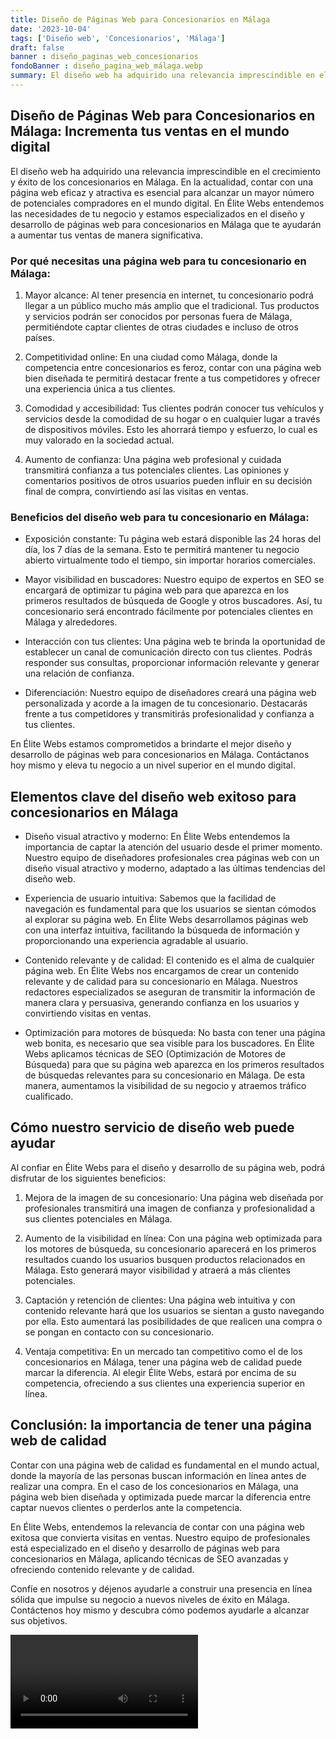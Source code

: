 ```yaml
---
title: Diseño de Páginas Web para Concesionarios en Málaga
date: '2023-10-04'
tags: ['Diseño web', 'Concesionarios', 'Málaga']
draft: false
banner : diseño_paginas_web_concesionarios
fondoBanner : diseño_pagina_web_málaga.webp
summary: El diseño web ha adquirido una relevancia imprescindible en el crecimiento y éxito de los concesionarios en Málaga. En la actualidad, contar con una página web eficaz y atractiva es esencial para alcanzar un mayor número de potenciales compradores en el mundo digital. En Élite Webs entendemos las necesidades de tu negocio y estamos especializados en el diseño y desarrollo de páginas web para concesionarios en Málaga que te ayudarán a aumentar tus ventas de manera significativa.
---
```


## Diseño de Páginas Web para Concesionarios en Málaga: Incrementa tus ventas en el mundo digital

El diseño web ha adquirido una relevancia imprescindible en el crecimiento y éxito de los concesionarios en Málaga. En la actualidad, contar con una página web eficaz y atractiva es esencial para alcanzar un mayor número de potenciales compradores en el mundo digital. En Élite Webs entendemos las necesidades de tu negocio y estamos especializados en el diseño y desarrollo de páginas web para concesionarios en Málaga que te ayudarán a aumentar tus ventas de manera significativa.

### Por qué necesitas una página web para tu concesionario en Málaga:

1. Mayor alcance: Al tener presencia en internet, tu concesionario podrá llegar a un público mucho más amplio que el tradicional. Tus productos y servicios podrán ser conocidos por personas fuera de Málaga, permitiéndote captar clientes de otras ciudades e incluso de otros países.

2. Competitividad online: En una ciudad como Málaga, donde la competencia entre concesionarios es feroz, contar con una página web bien diseñada te permitirá destacar frente a tus competidores y ofrecer una experiencia única a tus clientes.

3. Comodidad y accesibilidad: Tus clientes podrán conocer tus vehículos y servicios desde la comodidad de su hogar o en cualquier lugar a través de dispositivos móviles. Esto les ahorrará tiempo y esfuerzo, lo cual es muy valorado en la sociedad actual.

4. Aumento de confianza: Una página web profesional y cuidada transmitirá confianza a tus potenciales clientes. Las opiniones y comentarios positivos de otros usuarios pueden influir en su decisión final de compra, convirtiendo así las visitas en ventas.

### Beneficios del diseño web para tu concesionario en Málaga:

- Exposición constante: Tu página web estará disponible las 24 horas del día, los 7 días de la semana. Esto te permitirá mantener tu negocio abierto virtualmente todo el tiempo, sin importar horarios comerciales.

- Mayor visibilidad en buscadores: Nuestro equipo de expertos en SEO se encargará de optimizar tu página web para que aparezca en los primeros resultados de búsqueda de Google y otros buscadores. Así, tu concesionario será encontrado fácilmente por potenciales clientes en Málaga y alrededores.

- Interacción con tus clientes: Una página web te brinda la oportunidad de establecer un canal de comunicación directo con tus clientes. Podrás responder sus consultas, proporcionar información relevante y generar una relación de confianza.

- Diferenciación: Nuestro equipo de diseñadores creará una página web personalizada y acorde a la imagen de tu concesionario. Destacarás frente a tus competidores y transmitirás profesionalidad y confianza a tus clientes.

En Élite Webs estamos comprometidos a brindarte el mejor diseño y desarrollo de páginas web para concesionarios en Málaga. Contáctanos hoy mismo y eleva tu negocio a un nivel superior en el mundo digital.

<GifSeo />

<Cta />

## Elementos clave del diseño web exitoso para concesionarios en Málaga

- Diseño visual atractivo y moderno: En Élite Webs entendemos la importancia de captar la atención del usuario desde el primer momento. Nuestro equipo de diseñadores profesionales crea páginas web con un diseño visual atractivo y moderno, adaptado a las últimas tendencias del diseño web.

- Experiencia de usuario intuitiva: Sabemos que la facilidad de navegación es fundamental para que los usuarios se sientan cómodos al explorar su página web. En Élite Webs desarrollamos páginas web con una interfaz intuitiva, facilitando la búsqueda de información y proporcionando una experiencia agradable al usuario.

- Contenido relevante y de calidad: El contenido es el alma de cualquier página web. En Élite Webs nos encargamos de crear un contenido relevante y de calidad para su concesionario en Málaga. Nuestros redactores especializados se aseguran de transmitir la información de manera clara y persuasiva, generando confianza en los usuarios y convirtiendo visitas en ventas.

- Optimización para motores de búsqueda: No basta con tener una página web bonita, es necesario que sea visible para los buscadores. En Élite Webs aplicamos técnicas de SEO (Optimización de Motores de Búsqueda) para que su página web aparezca en los primeros resultados de búsquedas relevantes para su concesionario en Málaga. De esta manera, aumentamos la visibilidad de su negocio y atraemos tráfico cualificado.

## Cómo nuestro servicio de diseño web puede ayudar

Al confiar en Élite Webs para el diseño y desarrollo de su página web, podrá disfrutar de los siguientes beneficios:

1. Mejora de la imagen de su concesionario: Una página web diseñada por profesionales transmitirá una imagen de confianza y profesionalidad a sus clientes potenciales en Málaga.

2. Aumento de la visibilidad en línea: Con una página web optimizada para los motores de búsqueda, su concesionario aparecerá en los primeros resultados cuando los usuarios busquen productos relacionados en Málaga. Esto generará mayor visibilidad y atraerá a más clientes potenciales.

3. Captación y retención de clientes: Una página web intuitiva y con contenido relevante hará que los usuarios se sientan a gusto navegando por ella. Esto aumentará las posibilidades de que realicen una compra o se pongan en contacto con su concesionario.

4. Ventaja competitiva: En un mercado tan competitivo como el de los concesionarios en Málaga, tener una página web de calidad puede marcar la diferencia. Al elegir Élite Webs, estará por encima de su competencia, ofreciendo a sus clientes una experiencia superior en línea.

## Conclusión: la importancia de tener una página web de calidad

Contar con una página web de calidad es fundamental en el mundo actual, donde la mayoría de las personas buscan información en línea antes de realizar una compra. En el caso de los concesionarios en Málaga, una página web bien diseñada y optimizada puede marcar la diferencia entre captar nuevos clientes o perderlos ante la competencia.

En Élite Webs, entendemos la relevancia de contar con una página web exitosa que convierta visitas en ventas. Nuestro equipo de profesionales está especializado en el diseño y desarrollo de páginas web para concesionarios en Málaga, aplicando técnicas de SEO avanzadas y ofreciendo contenido relevante y de calidad.

Confíe en nosotros y déjenos ayudarle a construir una presencia en línea sólida que impulse su negocio a nuevos niveles de éxito en Málaga. Contáctenos hoy mismo y descubra cómo podemos ayudarle a alcanzar sus objetivos.

<Video />

<CtaBot job='Concesionarios' city='Málaga'/>

<Gmaps query='Málaga+españa+maps' />